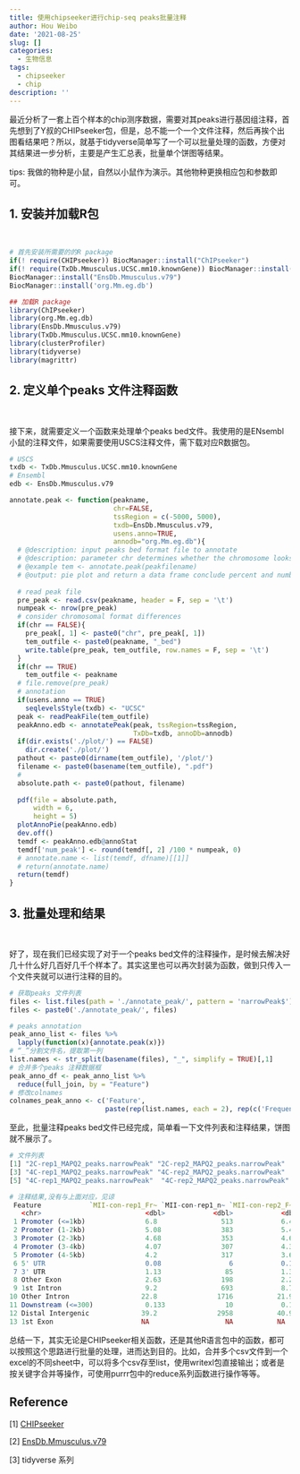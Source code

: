 ```yaml
---
title: 使用chipseeker进行chip-seq peaks批量注释
author: Hou Weibo
date: '2021-08-25'
slug: []
categories:
  - 生物信息
tags:
  - chipseeker
  - chip
description: ''
---
```


最近分析了一套上百个样本的chip测序数据，需要对其peaks进行基因组注释，首先想到了Y叔的CHIPseeker包，但是，总不能一个一个文件注释，然后再挨个出图看结果吧？所以，就基于tidyverse简单写了一个可以批量处理的函数，方便对其结果进一步分析，主要是产生汇总表，批量单个饼图等结果。

tips: 我做的物种是小鼠，自然以小鼠作为演示。其他物种更换相应包和参数即可。

## 1. 安装并加载R包

<br>

```{r，eval=F}
# 首先安装所需要的的R package
if(! require(CHIPseeker)) BiocManager::install("ChIPseeker")
if(! require(TxDb.Mmusculus.UCSC.mm10.knownGene)) BiocManager::install("TxDb.Mmusculus.UCSC.mm10.knownGene")
BiocManager::install("EnsDb.Mmusculus.v79")
BiocManager::install('org.Mm.eg.db')
```

```r
## 加载R package
library(ChIPseeker)
library(org.Mm.eg.db)
library(EnsDb.Mmusculus.v79)
library(TxDb.Mmusculus.UCSC.mm10.knownGene)
library(clusterProfiler)
library(tidyverse)
library(magrittr)
```

## 2. 定义单个peaks 文件注释函数

<br>

接下来，就需要定义一个函数来处理单个peaks bed文件。我使用的是ENsembl小鼠的注释文件，如果需要使用USCS注释文件，需下载对应R数据包。
```r
# USCS
txdb <- TxDb.Mmusculus.UCSC.mm10.knownGene
# Ensembl
edb <- EnsDb.Mmusculus.v79

annotate.peak <- function(peakname, 
                          chr=FALSE,
                          tssRegion = c(-5000, 5000), 
                          txdb=EnsDb.Mmusculus.v79,
                          usens.anno=TRUE,
                          annodb="org.Mm.eg.db"){
  # @description: input peaks bed format file to annotate
  # @description: parameter chr determines whether the chromosome looks like this: "chr1"
  # @example tem <- annotate.peak(peakfilename)
  # @output: pie plot and return a data frame conclude percent and number of peaks in genome annotation region 
  
  # read peak file
  pre_peak <- read.csv(peakname, header = F, sep = '\t')
  numpeak <- nrow(pre_peak)
  # consider chromosomal format differences 
  if(chr == FALSE){
    pre_peak[, 1] <- paste0("chr", pre_peak[, 1])
    tem_outfile <- paste0(peakname, "_bed")
    write.table(pre_peak, tem_outfile, row.names = F, sep = '\t')
  }
  if(chr == TRUE) 
    tem_outfile <- peakname
  # file.remove(pre_peak)
  # annotation
  if(usens.anno == TRUE)
    seqlevelsStyle(txdb) <- "UCSC"
  peak <- readPeakFile(tem_outfile)
  peakAnno.edb <- annotatePeak(peak, tssRegion=tssRegion,
                               TxDb=txdb, annoDb=annodb)
  if(dir.exists('./plot/') == FALSE)
    dir.create('./plot/')
  pathout <- paste0(dirname(tem_outfile), '/plot/')
  filename <- paste0(basename(tem_outfile), ".pdf")
  # 
  absolute.path <- paste0(pathout, filename)
  
  pdf(file = absolute.path,
      width = 6,
      height = 5)
  plotAnnoPie(peakAnno.edb)
  dev.off()
  temdf <- peakAnno.edb@annoStat
  temdf['num_peak'] <- round(temdf[, 2] /100 * numpeak, 0) 
  # annotate.name <- list(temdf, dfname)[[1]]
  # return(annotate.name)
  return(temdf)
}
```

## 3. 批量处理和结果

<br>

好了，现在我们已经实现了对于一个peaks bed文件的注释操作，是时候去解决好几十什么好几百好几千个样本了。其实这里也可以再次封装为函数，做到只传入一个文件夹就可以进行注释的目的。
```r
# 获取peaks 文件列表
files <- list.files(path = './annotate_peak/', pattern = 'narrowPeak$')
files <- paste0('./annotate_peak/', files)

# peaks annotation
peak_anno_list <- files %>% 
  lapply(function(x){annotate.peak(x)})
# “_”分割文件名，提取第一列
list.names <- str_split(basename(files), "_", simplify = TRUE)[,1]
# 合并多个peaks 注释数据框
peak_anno_df <- peak_anno_list %>%
  reduce(full_join, by = "Feature")
# 修改colnames
colnames_peak_anno <- c('Feature', 
                        paste(rep(list.names, each = 2), rep(c('Frequency', 'num_peak'), length(list.names)), sep = '_'))
```

至此，批量注释peaks bed文件已经完成，简单看一下文件列表和注释结果，饼图就不展示了。
```r
# 文件列表
[1] "2C-rep1_MAPQ2_peaks.narrowPeak" "2C-rep2_MAPQ2_peaks.narrowPeak"
[3] "4C-rep1_MAPQ2_peaks.narrowPeak" "4C-rep2_MAPQ2_peaks.narrowPeak"
[5] "4C-rep1_MAPQ2_peaks.narrowPeak"  "4C-rep2_MAPQ2_peaks.narrowPeak"

# 注释结果,没有与上面对应，见谅
 Feature            `MII-con-rep1_Fr~ `MII-con-rep1_n~ `MII-con-rep2_F~ `MII-con-rep2_n~
   <chr>                          <dbl>            <dbl>            <dbl>            <dbl>
 1 Promoter (<=1kb)               6.8                513            6.41               440
 2 Promoter (1-2kb)               5.08               383            5.49               377
 3 Promoter (2-3kb)               4.68               353            4.61               316
 4 Promoter (3-4kb)               4.07               307            4.31               295
 5 Promoter (4-5kb)               4.2                317            3.63               249
 6 5' UTR                         0.08                 6            0.146               10
 7 3' UTR                         1.13                85            1.35                92
 8 Other Exon                     2.63               198            2.26               155
 9 1st Intron                     9.2                693            8.79               603
10 Other Intron                  22.8               1716           21.9               1504
11 Downstream (<=300)             0.133               10            0.146               10
12 Distal Intergenic             39.2               2958           40.9               2809
13 1st Exon                      NA                   NA           NA                   NA
```

总结一下，其实无论是CHIPseeker相关函数，还是其他R语言包中的函数，都可以按照这个思路进行批量的处理，进而达到目的。比如，合并多个csv文件到一个excel的不同sheet中，可以将多个csv存至list，使用writexl包直接输出；或者是按关键字合并等操作，可使用purrr包中的reduce系列函数进行操作等等。

## Reference
[1] [CHIPseeker](https://bioconductor.org/packages/release/bioc/vignettes/ChIPseeker/inst/doc/ChIPseeker.html)

[2] [EnsDb.Mmusculus.v79](https://www.bioconductor.org/packages/release/data/annotation/html/EnsDb.Mmusculus.v79.html)

[3] tidyverse 系列
